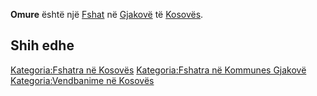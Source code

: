{{Fshat në Kosovës
 | Emri                = Omure
| srp_N_name = Omure
| srp_N_FULL_NAME_RO = Omure
| srp_N_FULL_NAME_ND_RO = Omure
| srp_N_SORT_NAME_RG = OMURE
| srp_N_FULL_NAME_RG = Omure
| srp_N_FULL_NAME_ND_RG = Omure

 | Emri (Rasa dhanore) = 
 | Figura              = 
 | Shteti              = Kosovo
 | Komuna              = Gjakovë
 | Kodi postar         = 
 | Sipërfaqja          = 

 | Popullsia           = 

 | Regj. i popullsisë  = 
 | Dend. e popullsisë  = 
 | Faqja zyrtare       = 
 <!--- Koordinatat ----> 
 | Gjerësia            = 42.316389
 | Gjatësia            = 21.156111
 | Lartësia            = 
}}
'''Omure''' është një [[Fshat]] në [[Gjakovë]] të [[Kosovës]].

<!-- == Gjeografia == -->
<!-- == Historia == -->
<!-- == Demografia == -->
== Shih edhe ==
{{Komuna Gjakovë}}
{{Kosovo-Administrata-Cung}}

[[Kategoria:Fshatra në Kosovës]]
[[Kategoria:Fshatra në Kommunes Gjakovë]]
[[Kategoria:Vendbanime në Kosovës]]